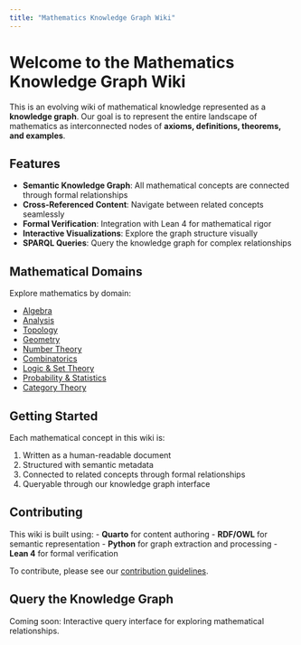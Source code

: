 ```yaml
---
title: "Mathematics Knowledge Graph Wiki"
---
```


# Welcome to the Mathematics Knowledge Graph Wiki

This is an evolving wiki of mathematical knowledge represented as a **knowledge graph**. Our goal is to represent the entire landscape of mathematics as interconnected nodes of **axioms, definitions, theorems, and examples**.

## Features

- **Semantic Knowledge Graph**: All mathematical concepts are connected through formal relationships
- **Cross-Referenced Content**: Navigate between related concepts seamlessly
- **Formal Verification**: Integration with Lean 4 for mathematical rigor
- **Interactive Visualizations**: Explore the graph structure visually
- **SPARQL Queries**: Query the knowledge graph for complex relationships

## Mathematical Domains

Explore mathematics by domain:

- [Algebra](content/en/algebra/index.qmd)
- [Analysis](content/en/analysis/index.qmd)
- [Topology](content/en/topology/index.qmd)
- [Geometry](content/en/geometry/index.qmd)
- [Number Theory](content/en/number-theory/index.qmd)
- [Combinatorics](content/en/combinatorics/index.qmd)
- [Logic & Set Theory](content/en/logic-set-theory/index.qmd)
- [Probability & Statistics](content/en/probability-statistics/index.qmd)
- [Category Theory](content/en/category-theory/index.qmd)

## Getting Started

Each mathematical concept in this wiki is:

1. Written as a human-readable document
2. Structured with semantic metadata
3. Connected to related concepts through formal relationships
4. Queryable through our knowledge graph interface

## Contributing

This wiki is built using:
- **Quarto** for content authoring
- **RDF/OWL** for semantic representation
- **Python** for graph extraction and processing
- **Lean 4** for formal verification

To contribute, please see our [contribution guidelines](contributing.qmd).

## Query the Knowledge Graph

Coming soon: Interactive query interface for exploring mathematical relationships.
